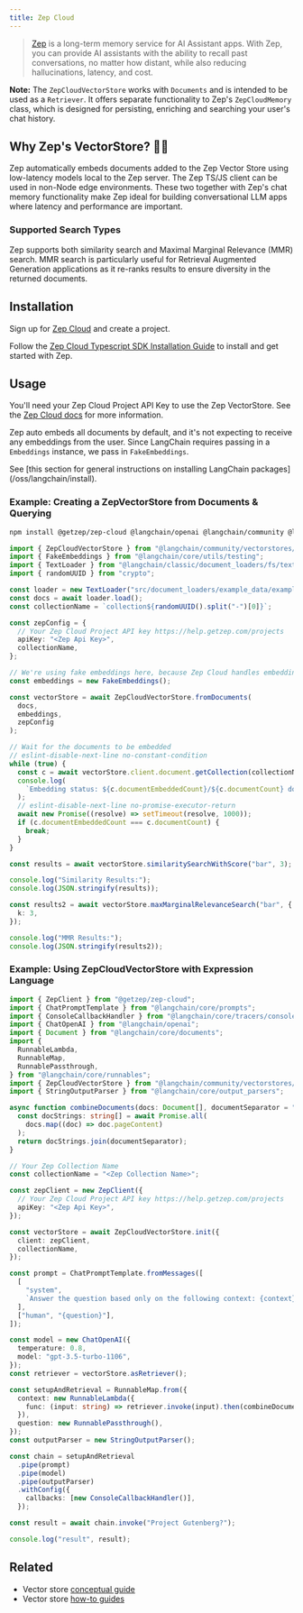 ```yaml
---
title: Zep Cloud
---
```


> [Zep](https://www.getzep.com) is a long-term memory service for AI Assistant apps.
> With Zep, you can provide AI assistants with the ability to recall past conversations, no matter how distant,
> while also reducing hallucinations, latency, and cost.

**Note:** The `ZepCloudVectorStore` works with `Documents` and is intended to be used as a `Retriever`.
It offers separate functionality to Zep's `ZepCloudMemory` class, which is designed for persisting, enriching
and searching your user's chat history.

## Why Zep's VectorStore? 🤖🚀

Zep automatically embeds documents added to the Zep Vector Store using low-latency models local to the Zep server.
The Zep TS/JS client can be used in non-Node edge environments. These two together with Zep's chat memory functionality
make Zep ideal for building conversational LLM apps where latency and performance are important.

### Supported Search Types

Zep supports both similarity search and Maximal Marginal Relevance (MMR) search. MMR search is particularly useful
for Retrieval Augmented Generation applications as it re-ranks results to ensure diversity in the returned documents.

## Installation

Sign up for [Zep Cloud](https://app.getzep.com/) and create a project.

Follow the [Zep Cloud Typescript SDK Installation Guide](https://help.getzep.com/sdks) to install and get started with Zep.

## Usage

You'll need your Zep Cloud Project API Key to use the Zep VectorStore. See the [Zep Cloud docs](https://help.getzep.com/projects) for more information.

Zep auto embeds all documents by default, and it's not expecting to receive any embeddings from the user.
Since LangChain requires passing in a `Embeddings` instance, we pass in `FakeEmbeddings`.

<Tip>
See [this section for general instructions on installing LangChain packages](/oss/langchain/install).
</Tip>

### Example: Creating a ZepVectorStore from Documents & Querying

```bash npm
npm install @getzep/zep-cloud @langchain/openai @langchain/community @langchain/core
```

```typescript
import { ZepCloudVectorStore } from "@langchain/community/vectorstores/zep_cloud";
import { FakeEmbeddings } from "@langchain/core/utils/testing";
import { TextLoader } from "@langchain/classic/document_loaders/fs/text";
import { randomUUID } from "crypto";

const loader = new TextLoader("src/document_loaders/example_data/example.txt");
const docs = await loader.load();
const collectionName = `collection${randomUUID().split("-")[0]}`;

const zepConfig = {
  // Your Zep Cloud Project API key https://help.getzep.com/projects
  apiKey: "<Zep Api Key>",
  collectionName,
};

// We're using fake embeddings here, because Zep Cloud handles embedding for you
const embeddings = new FakeEmbeddings();

const vectorStore = await ZepCloudVectorStore.fromDocuments(
  docs,
  embeddings,
  zepConfig
);

// Wait for the documents to be embedded
// eslint-disable-next-line no-constant-condition
while (true) {
  const c = await vectorStore.client.document.getCollection(collectionName);
  console.log(
    `Embedding status: ${c.documentEmbeddedCount}/${c.documentCount} documents embedded`
  );
  // eslint-disable-next-line no-promise-executor-return
  await new Promise((resolve) => setTimeout(resolve, 1000));
  if (c.documentEmbeddedCount === c.documentCount) {
    break;
  }
}

const results = await vectorStore.similaritySearchWithScore("bar", 3);

console.log("Similarity Results:");
console.log(JSON.stringify(results));

const results2 = await vectorStore.maxMarginalRelevanceSearch("bar", {
  k: 3,
});

console.log("MMR Results:");
console.log(JSON.stringify(results2));
```

### Example: Using ZepCloudVectorStore with Expression Language

```typescript
import { ZepClient } from "@getzep/zep-cloud";
import { ChatPromptTemplate } from "@langchain/core/prompts";
import { ConsoleCallbackHandler } from "@langchain/core/tracers/console";
import { ChatOpenAI } from "@langchain/openai";
import { Document } from "@langchain/core/documents";
import {
  RunnableLambda,
  RunnableMap,
  RunnablePassthrough,
} from "@langchain/core/runnables";
import { ZepCloudVectorStore } from "@langchain/community/vectorstores/zep_cloud";
import { StringOutputParser } from "@langchain/core/output_parsers";

async function combineDocuments(docs: Document[], documentSeparator = "\n\n") {
  const docStrings: string[] = await Promise.all(
    docs.map((doc) => doc.pageContent)
  );
  return docStrings.join(documentSeparator);
}

// Your Zep Collection Name
const collectionName = "<Zep Collection Name>";

const zepClient = new ZepClient({
  // Your Zep Cloud Project API key https://help.getzep.com/projects
  apiKey: "<Zep Api Key>",
});

const vectorStore = await ZepCloudVectorStore.init({
  client: zepClient,
  collectionName,
});

const prompt = ChatPromptTemplate.fromMessages([
  [
    "system",
    `Answer the question based only on the following context: {context}`,
  ],
  ["human", "{question}"],
]);

const model = new ChatOpenAI({
  temperature: 0.8,
  model: "gpt-3.5-turbo-1106",
});
const retriever = vectorStore.asRetriever();

const setupAndRetrieval = RunnableMap.from({
  context: new RunnableLambda({
    func: (input: string) => retriever.invoke(input).then(combineDocuments),
  }),
  question: new RunnablePassthrough(),
});
const outputParser = new StringOutputParser();

const chain = setupAndRetrieval
  .pipe(prompt)
  .pipe(model)
  .pipe(outputParser)
  .withConfig({
    callbacks: [new ConsoleCallbackHandler()],
  });

const result = await chain.invoke("Project Gutenberg?");

console.log("result", result);
```

## Related

- Vector store [conceptual guide](/oss/integrations/vectorstores)
- Vector store [how-to guides](/oss/integrations/vectorstores)
